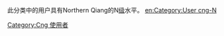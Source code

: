 此分类中的用户具有Northern Qiang的N[[Wikipedia:巴別#開始使用巴別語言模板|级]]水平。
[[Category:Cng_使用者|Category:Cng 使用者]]
[[en:Category:User_cng-N|en:Category:User cng-N]]